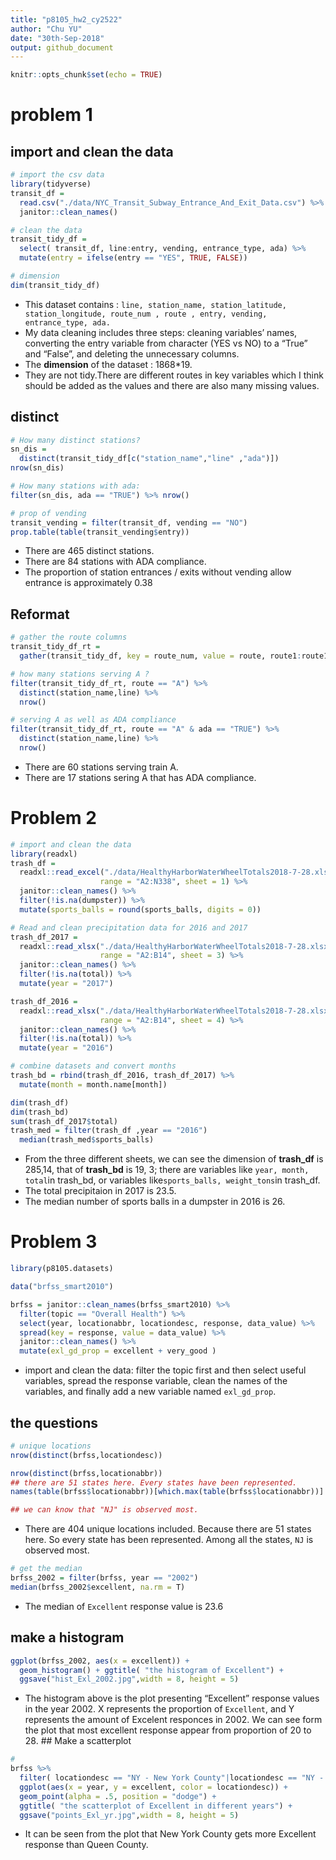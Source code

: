 ```yaml
---
title: "p8105_hw2_cy2522"
author: "Chu YU"
date: "30th-Sep-2018"
output: github_document
---
```


```r
knitr::opts_chunk$set(echo = TRUE)
```

# problem 1
## import and clean the data
```r
# import the csv data
library(tidyverse)
transit_df = 
  read.csv("./data/NYC_Transit_Subway_Entrance_And_Exit_Data.csv") %>%
  janitor::clean_names()

# clean the data
transit_tidy_df = 
  select( transit_df, line:entry, vending, entrance_type, ada) %>%
  mutate(entry = ifelse(entry == "YES", TRUE, FALSE))

# dimension
dim(transit_tidy_df)
```
- This dataset contains : `line, station_name, station_latitude, station_longitude, route_num , route , entry, vending, entrance_type, ada.` 
- My data cleaning includes three steps: cleaning variables' names, converting the entry variable from character (YES vs NO) to a "True" and "False", and deleting the unnecessary columns.
- The **dimension** of the dataset : 1868*19. 
- They are not tidy.There are different routes in key variables which I think should be added as the values and there are also many missing values.

## distinct 
```r
# How many distinct stations?
sn_dis = 
  distinct(transit_tidy_df[c("station_name","line" ,"ada")]) 
nrow(sn_dis)

# How many stations with ada:
filter(sn_dis, ada == "TRUE") %>% nrow()

# prop of vending
transit_vending = filter(transit_df, vending == "NO")
prop.table(table(transit_vending$entry))
```
- There are 465 distinct stations.
- There are 84 stations with ADA compliance.
- The  proportion of station entrances / exits without vending allow entrance is approximately 0.38

## Reformat
```r
# gather the route columns
transit_tidy_df_rt = 
  gather(transit_tidy_df, key = route_num, value = route, route1:route11)

# how many stations serving A ?
filter(transit_tidy_df_rt, route == "A") %>% 
  distinct(station_name,line) %>%
  nrow()

# serving A as well as ADA compliance
filter(transit_tidy_df_rt, route == "A" & ada == "TRUE") %>% 
  distinct(station_name,line) %>%
  nrow()
```
- There are 60 stations serving train A.
- There are 17 stations sering A that has ADA compliance.

# Problem 2
```r
# import and clean the data
library(readxl)
trash_df = 
  readxl::read_excel("./data/HealthyHarborWaterWheelTotals2018-7-28.xlsx", 
                    range = "A2:N338", sheet = 1) %>%
  janitor::clean_names() %>%
  filter(!is.na(dumpster)) %>%
  mutate(sports_balls = round(sports_balls, digits = 0)) 

# Read and clean precipitation data for 2016 and 2017
trash_df_2017 = 
  readxl::read_xlsx("./data/HealthyHarborWaterWheelTotals2018-7-28.xlsx", 
                    range = "A2:B14", sheet = 3) %>%
  janitor::clean_names() %>%
  filter(!is.na(total)) %>%
  mutate(year = "2017")

trash_df_2016 = 
  readxl::read_xlsx("./data/HealthyHarborWaterWheelTotals2018-7-28.xlsx", 
                    range = "A2:B14", sheet = 4) %>%
  janitor::clean_names() %>%
  filter(!is.na(total)) %>%
  mutate(year = "2016")

# combine datasets and convert months
trash_bd = rbind(trash_df_2016, trash_df_2017) %>%
  mutate(month = month.name[month])

dim(trash_df)
dim(trash_bd)
sum(trash_df_2017$total)
trash_med = filter(trash_df ,year == "2016") 
  median(trash_med$sports_balls)
```
- From the three different sheets, we can see the dimension of **trash_df** is 285,14, that of **trash_bd** is 19, 3; 
there are variables like `year, month, total `in trash_bd, or variables like`  sports_balls, weight_tons `in trash_df. 
- The total precipitaion in 2017 is 23.5. 
- The median number of sports balls in a dumpster in 2016 is 26.

# Problem 3
```r
library(p8105.datasets)

data("brfss_smart2010")

brfss = janitor::clean_names(brfss_smart2010) %>% 
  filter(topic == "Overall Health") %>%
  select(year, locationabbr, locationdesc, response, data_value) %>%
  spread(key = response, value = data_value) %>%
  janitor::clean_names() %>%
  mutate(exl_gd_prop = excellent + very_good )
```
- import and clean the data: filter the topic first and then select useful   variables, spread the response variable, clean the names of the variables, and   finally add a new variable named `exl_gd_prop`.

## the questions
```r
# unique locations
nrow(distinct(brfss,locationdesc))

nrow(distinct(brfss,locationabbr))
## there are 51 states here. Every states have been represented.
names(table(brfss$locationabbr))[which.max(table(brfss$locationabbr))]

## we can know that "NJ" is observed most.
```
- There are 404 unique locations included.
  Because there are 51 states here. So every state has been represented.
  Among all the states, `NJ` is observed most.
  
```r
# get the median
brfss_2002 = filter(brfss, year == "2002") 
median(brfss_2002$excellent, na.rm = T)
```
- The median of `Excellent` response value is 23.6

## make a histogram
```r
ggplot(brfss_2002, aes(x = excellent)) + 
  geom_histogram() + ggtitle( "the histogram of Excellent") +
  ggsave("hist_Exl_2002.jpg",width = 8, height = 5)

```
- The histogram above is the plot presenting “Excellent” response values in the year 2002. X represents the proportion of `Excellent`, and Y represents the amount of Excelent responces in 2002.
  We can see form the plot that most excellent response appear from proportion of 20 to 28.
## Make a scatterplot 
```r
# 
brfss %>% 
  filter( locationdesc == "NY - New York County"|locationdesc == "NY - Queens County") %>%
  ggplot(aes(x = year, y = excellent, color = locationdesc)) + 
  geom_point(alpha = .5, position = "dodge") +
  ggtitle( "the scatterplot of Excellent in different years") + 
  ggsave("points_Exl_yr.jpg",width = 8, height = 5)
```

- It can be seen from the plot that New York County gets more Excellent response than Queen County.